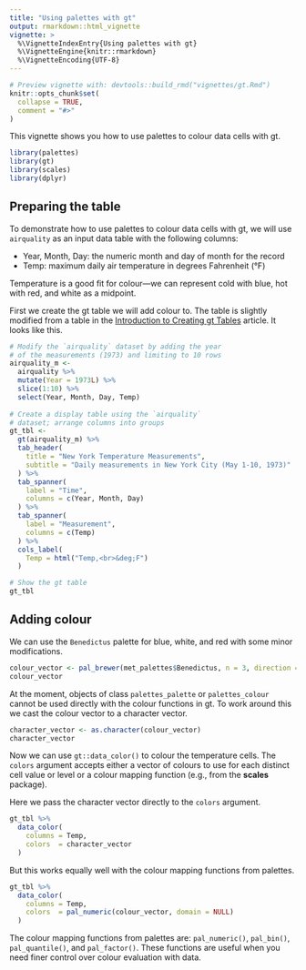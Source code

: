 ```yaml
---
title: "Using palettes with gt"
output: rmarkdown::html_vignette
vignette: >
  %\VignetteIndexEntry{Using palettes with gt}
  %\VignetteEngine{knitr::rmarkdown}
  %\VignetteEncoding{UTF-8}
---
```


```r
# Preview vignette with: devtools::build_rmd("vignettes/gt.Rmd")
knitr::opts_chunk$set(
  collapse = TRUE,
  comment = "#>"
)
```

This vignette shows you how to use palettes to colour data cells with gt.

```r
library(palettes)
library(gt)
library(scales)
library(dplyr)
```

## Preparing the table

To demonstrate how to use palettes to colour data cells with gt, we will use `airquality` as an input data table with the following columns:

- Year, Month, Day: the numeric month and day of month for the record
- Temp: maximum daily air temperature in degrees Fahrenheit (°F)

Temperature is a good fit for colour---we can represent cold with blue, hot with red, and white as a midpoint.

First we create the gt table we will add colour to. The table is slightly modified from a table in the [Introduction to Creating gt Tables](https://gt.rstudio.com/articles/intro-creating-gt-tables.html#the-column-labels) article. It looks like this.

```r
# Modify the `airquality` dataset by adding the year
# of the measurements (1973) and limiting to 10 rows
airquality_m <- 
  airquality %>%
  mutate(Year = 1973L) %>%
  slice(1:10) %>% 
  select(Year, Month, Day, Temp)
  
# Create a display table using the `airquality`
# dataset; arrange columns into groups
gt_tbl <- 
  gt(airquality_m) %>%
  tab_header(
    title = "New York Temperature Measurements",
    subtitle = "Daily measurements in New York City (May 1-10, 1973)"
  ) %>%
  tab_spanner(
    label = "Time",
    columns = c(Year, Month, Day)
  ) %>%
  tab_spanner(
    label = "Measurement",
    columns = c(Temp)
  ) %>%
  cols_label(
    Temp = html("Temp,<br>&deg;F")
  )

# Show the gt table
gt_tbl
```

## Adding colour

We can use the `Benedictus` palette for blue, white, and red with some minor modifications.

```r
colour_vector <- pal_brewer(met_palettes$Benedictus, n = 3, direction = -1)
colour_vector
```

At the moment, objects of class `palettes_palette` or `palettes_colour` cannot be used directly with the colour functions in gt. To work around this we cast the colour vector to a character vector.

```r
character_vector <- as.character(colour_vector)
character_vector
```

Now we can use `gt::data_color()` to colour the temperature cells. The `colors` argument accepts either a vector of colours to use for each distinct cell value or level or a colour mapping function (e.g., from the **scales** package).

Here we pass the character vector directly to the `colors` argument.

```r
gt_tbl %>% 
  data_color(
    columns = Temp,
    colors  = character_vector
  )
```

But this works equally well with the colour mapping functions from palettes.

```r
gt_tbl %>% 
  data_color(
    columns = Temp,
    colors  = pal_numeric(colour_vector, domain = NULL)
  )
```

The colour mapping functions from palettes are: `pal_numeric()`, `pal_bin()`, `pal_quantile()`, and `pal_factor()`. These functions are useful when you need finer control over colour evaluation with data.

